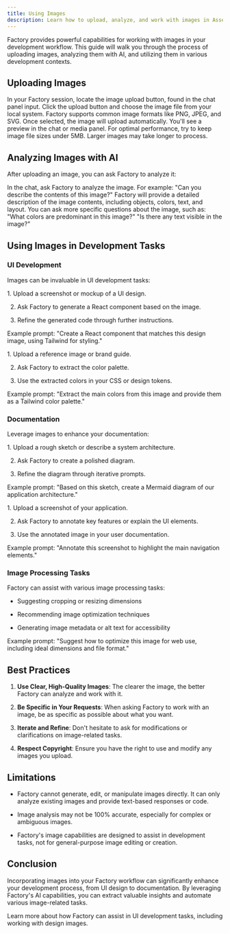 ```yaml
---
title: Using Images
description: Learn how to upload, analyze, and work with images in Assembly for various development tasks
---
```


Factory provides powerful capabilities for working with images in your development workflow. This guide will walk you through the process of uploading images, analyzing them with AI, and utilizing them in various development contexts.

## Uploading Images

<Steps>
  <Step title="Access the Image Upload Feature">
    In your Factory session, locate the image upload button, found in the chat panel input.
  </Step>

  <Step title="Select Your Image">
    Click the upload button and choose the image file from your local system. Factory supports common image formats like PNG, JPEG, and SVG.
  </Step>

  <Step title="Confirm Upload">
    Once selected, the image will upload automatically. You'll see a preview in the chat or media panel.
  </Step>
</Steps>

<Note>
  For optimal performance, try to keep image file sizes under 5MB. Larger images may take longer to process.
</Note>

## Analyzing Images with AI

After uploading an image, you can ask Factory to analyze it:

<Steps>
  <Step title="Request Analysis">
    In the chat, ask Factory to analyze the image. For example:
    "Can you describe the contents of this image?"
  </Step>

  <Step title="Review AI Description">
    Factory will provide a detailed description of the image contents, including objects, colors, text, and layout.
  </Step>

  <Step title="Ask Follow-up Questions">
    You can ask more specific questions about the image, such as:
    "What colors are predominant in this image?"
    "Is there any text visible in the image?"
  </Step>
</Steps>

## Using Images in Development Tasks

### UI Development

Images can be invaluable in UI development tasks:

<Accordion title="Generating Components from Designs">
  1. Upload a screenshot or mockup of a UI design.

  2. Ask Factory to generate a React component based on the image.

  3. Refine the generated code through further instructions.

  Example prompt: "Create a React component that matches this design image, using Tailwind for styling."
</Accordion>

<Accordion title="Extracting Color Palettes">
  1. Upload a reference image or brand guide.

  2. Ask Factory to extract the color palette.

  3. Use the extracted colors in your CSS or design tokens.

  Example prompt: "Extract the main colors from this image and provide them as a Tailwind color palette."
</Accordion>

### Documentation

Leverage images to enhance your documentation:

<Accordion title="Generating Diagrams">
  1. Upload a rough sketch or describe a system architecture.

  2. Ask Factory to create a polished diagram.

  3. Refine the diagram through iterative prompts.

  Example prompt: "Based on this sketch, create a Mermaid diagram of our application architecture."
</Accordion>

<Accordion title="Annotating Screenshots">
  1. Upload a screenshot of your application.

  2. Ask Factory to annotate key features or explain the UI elements.

  3. Use the annotated image in your user documentation.

  Example prompt: "Annotate this screenshot to highlight the main navigation elements."
</Accordion>

### Image Processing Tasks

Factory can assist with various image processing tasks:

* Suggesting cropping or resizing dimensions

* Recommending image optimization techniques

* Generating image metadata or alt text for accessibility

Example prompt: "Suggest how to optimize this image for web use, including ideal dimensions and file format."

## Best Practices

1. **Use Clear, High-Quality Images**: The clearer the image, the better Factory can analyze and work with it.

2. **Be Specific in Your Requests**: When asking Factory to work with an image, be as specific as possible about what you want.

3. **Iterate and Refine**: Don't hesitate to ask for modifications or clarifications on image-related tasks.

4. **Respect Copyright**: Ensure you have the right to use and modify any images you upload.

## Limitations

* Factory cannot generate, edit, or manipulate images directly. It can only analyze existing images and provide text-based responses or code.

* Image analysis may not be 100% accurate, especially for complex or ambiguous images.

* Factory's image capabilities are designed to assist in development tasks, not for general-purpose image editing or creation.

## Conclusion

Incorporating images into your Factory workflow can significantly enhance your development process, from UI design to documentation. By leveraging Factory's AI capabilities, you can extract valuable insights and automate various image-related tasks.

<Card title="Explore UI Development" icon="palette" href="/user-guides/use-cases/design-to-component">
  Learn more about how Factory can assist in UI development tasks, including working with design images.
</Card>